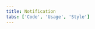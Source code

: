 ```yaml
---
title: Notification
tabs: ['Code', 'Usage', 'Style']
---
```


<ComponentCode
    name="Inline notification"
    component="notification"
    variation="inline-notification"
    hasReactVersion
    hasVueVersion="inlinenotification--default"
    hasAngularVersion="?path=/story/notification--basic"
    codepen="NmNrLg"
    >
</ComponentCode>
<ComponentCode
    name="Toast notification"
    component="notification"
    variation="toast-notification"
    hasReactVersion
    hasVueVersion="toastnotification--default"
    hasAngularVersion="?path=/story/notification--toast"
    codepen="vMGKQO"
    >
</ComponentCode>
<ComponentDocs component="notification" ></ComponentDocs>
